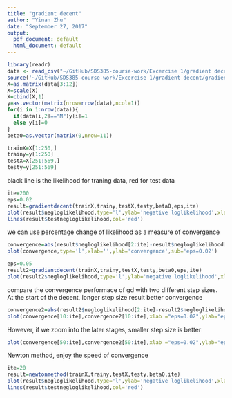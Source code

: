 ```yaml
---
title: "gradient decent"
author: "Yinan Zhu"
date: "September 27, 2017"
output:
  pdf_document: default
  html_document: default
---
```


```r
library(readr)
data <- read_csv("~/GitHub/SDS385-course-work/Excercise 1/gradient decent/wdbc.csv",col_names = FALSE)
source('~/GitHub/SDS385-course-work/Excercise 1/gradient decent/gradient decent functions.R')
X=as.matrix(data[3:12])
X=scale(X)
X=cbind(X,1)
y=as.vector(matrix(nrow=nrow(data),ncol=1))
for(i in 1:nrow(data)){
  if(data[i,2]=="M")y[i]=1
  else y[i]=0
}
beta0=as.vector(matrix(0,nrow=11))

trainX=X[1:250,]
trainy=y[1:250]
testX=X[251:569,]
testy=y[251:569]
```
black line is the likelihood for traning data, red for test data

```r
ite=200
eps=0.02
result=gradientdecent(trainX,trainy,testX,testy,beta0,eps,ite)
plot(result$negloglikelihood,type='l',ylab='negative loglikelihood',xlab='',sub='eps=0.02')
lines(result$testnegloglikelihood,col='red')
```
we can use percentage change of likelihood as a measure of convergence

```r
convergence=abs(result$negloglikelihood[2:ite]-result$negloglikelihood[1:(ite-1)])/(result$negloglikelihood[1:(ite-1)]+0.0001)
plot(convergence,type='l',xlab='',ylab='convergence',sub='eps=0.02')
```
```r
eps=0.05
result2=gradientdecent(trainX,trainy,testX,testy,beta0,eps,ite)
plot(result2$negloglikelihood,type='l',ylab='negative loglikelihood',xlab='',sub='eps=0.05')
```
compare the convergence performace of gd with two different step sizes. At the start of the decent, longer step size result better convergence
```r
convergence2=abs(result2$negloglikelihood[2:ite]-result2$negloglikelihood[1:(ite-1)])/(result2$negloglikelihood[1:(ite-1)]+0.0001)
plot(convergence[10:ite],convergence2[10:ite],xlab ="eps=0.02",ylab="eps=0.05",xlim=c(0,0.05),ylim=c(0,0.05))
```
However, if we zoom into the later stages, smaller step size is better
```r
plot(convergence[50:ite],convergence2[50:ite],xlab ="eps=0.02",ylab="eps=0.05",xlim=c(0,0.0004),ylim=c(0,0.0004))
```
Newton method, enjoy the speed of convergence

```r
ite=20
result=newtonmethod(trainX,trainy,testX,testy,beta0,ite)
plot(result$negloglikelihood,type='l',ylab='negative loglikelihood',xlab='',sub='newton method')
lines(result$testnegloglikelihood,col='red')
```

